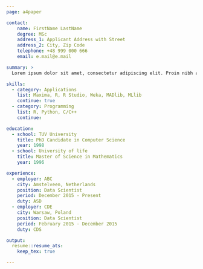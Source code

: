 ```yaml
---
page: a4paper

contact:
    name: FirstName LastName
    degree: MSc
    address_1: Applicant Address with Street
    address_2: City, Zip Code
    telephone: +48 999 000 666
    email: e.mail@e.mail

summary: >
  Lorem ipsum dolor sit amet, consectetur adipiscing elit. Proin nibh augue, suscipit a, scelerisque sed, lacinia in, mi. Cras vel lorem. Etiam pellentesque aliquet tellus. Phasellus pharetra nulla ac diam. Quisque semper justo at risus. Donec venenatis, turpis vel hendrerit interdum, dui ligula ultricies purus, sed posuere libero dui id orci. Nam congue, pede vitae dapibus aliquet, elit magna vulputate arcu, vel tempus metus leo non est. Etiam sit amet lectus quis est congue mollis. Phasellus congue lacus eget neque. Phasellus ornare, ante vitae consectetuer consequat, purus sapien ultricies dolor, et mollis pede metus eget nisi. Praesent sodales velit quis augue. Cras suscipit, urna at aliquam rhoncus, urna quam viverra nisi, in interdum massa nibh nec erat.

skills:
  - category: Applications
    list: Maxima, R, R Studio, Weka, MADlib, MLlib
    continue: true
  - category: Programming
    list: R, Python, C/C++
    continue: 

education:
  - school: TUV University
    title: PhD Candidate in Computer Science
    year: 1998
  - school: University of life
    title: Master of Science in Mathematics
    year: 1996

experience:
  - employer: ABC
    city: Amstelveen, Netherlands
    position: Data Scientist
    period: December 2015 - Present
    duty: ASD
  - employer: CDE
    city: Warsaw, Poland
    position: Data Scientist
    period: February 2015 - December 2015
    duty: CDS

output:
  resume::resume_ats:
    keep_tex: true

---
```



